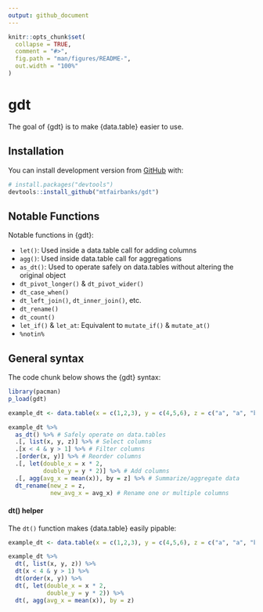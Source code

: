 ```yaml
---
output: github_document
---
```


<!-- README.md is generated from README.Rmd. Please edit that file -->

```r
knitr::opts_chunk$set(
  collapse = TRUE,
  comment = "#>",
  fig.path = "man/figures/README-",
  out.width = "100%"
)
```

# gdt

<!-- badges: start -->
<!-- badges: end -->

The goal of {gdt} is to make {data.table} easier to use.

## Installation

You can install development version from [GitHub](https://github.com/) with:

``` r
# install.packages("devtools")
devtools::install_github("mtfairbanks/gdt")
```

## Notable Functions

Notable functions in {gdt}:

* `let()`: Used inside a data.table call for adding columns
* `agg()`: Used inside data.table call for aggregations
* `as_dt()`: Used to operate safely on data.tables without altering the original object
* `dt_pivot_longer()` & `dt_pivot_wider()`
* `dt_case_when()`
* `dt_left_join()`, `dt_inner_join()`, etc.
* `dt_rename()`
* `dt_count()`
* `let_if()` & `let_at`: Equivalent to `mutate_if()` & `mutate_at()`
* `%notin%`

## General syntax

The code chunk below shows the {gdt} syntax:

```r
library(pacman)
p_load(gdt)

example_dt <- data.table(x = c(1,2,3), y = c(4,5,6), z = c("a", "a", "b"))

example_dt %>%
  as_dt() %>% # Safely operate on data.tables
  .[, list(x, y, z)] %>% # Select columns
  .[x < 4 & y > 1] %>% # Filter columns
  .[order(x, y)] %>% # Reorder columns
  .[, let(double_x = x * 2,
          double_y = y * 2)] %>% # Add columns
  .[, agg(avg_x = mean(x)), by = z] %>% # Summarize/aggregate data
  dt_rename(new_z = z,
            new_avg_x = avg_x) # Rename one or multiple columns
```

#### dt() helper

The `dt()` function makes {data.table} easily pipable:

```r
example_dt <- data.table(x = c(1,2,3), y = c(4,5,6), z = c("a", "a", "b"))

example_dt %>%
  dt(, list(x, y, z)) %>%
  dt(x < 4 & y > 1) %>%
  dt(order(x, y)) %>%
  dt(, let(double_x = x * 2,
           double_y = y * 2)) %>%
  dt(, agg(avg_x = mean(x)), by = z)
```
